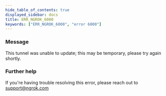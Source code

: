 ```yaml
---
hide_table_of_contents: true
displayed_sidebar: docs
title: ERR_NGROK_6000
keywords: ["ERR_NGROK_6000", "error 6000"]
---
```


### Message

This tunnel was unable to update; this may be temporary, please try again shortly.

### Further help

If you're having trouble resolving this error, please reach out to [support@ngrok.com](mailto:support@ngrok.com?subject=Help%20with%20ERR_NGROK_6000)
